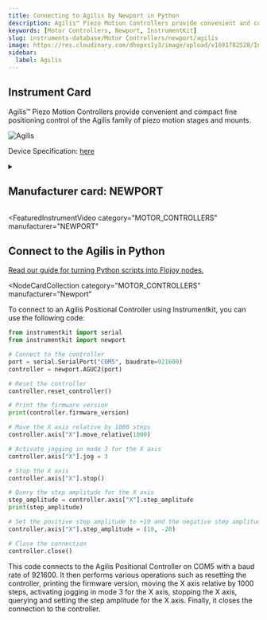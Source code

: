```yaml
---
title: Connecting to Agilis by Newport in Python
description: Agilis™ Piezo Motion Controllers provide convenient and compact fine positioning control of the Agilis family of piezo motion stages and mounts.
keywords: [Motor Controllers, Newport, InstrumentKit]
slug: instruments-database/Motor Controllers/newport/agilis
image: https://res.cloudinary.com/dhopxs1y3/image/upload/v1691782528/Instruments/Positional%20Controller/Agilis/Agilis.jpg
sidebar:
  label: Agilis
---
```



## Instrument Card

Agilis™ Piezo Motion Controllers provide convenient and compact fine positioning control of the Agilis family of piezo motion stages and mounts.

![Agilis](https://res.cloudinary.com/dhopxs1y3/image/upload/v1691782528/Instruments/Positional%20Controller/Agilis/Agilis.jpg)

Device Specification: [here](https://www.newport.com/mam/celum/celum_assets/np/resources/Agilis_Piezo_Motor_Driven_Components_User_Manual.pdf?1)

<details style={{ marginTop: "15px"}}>
<summary><h2 style={{display:'inline'}}>Manufacturer card: NEWPORT</h2></summary>

![NEWPORT](https://res.cloudinary.com/dhopxs1y3/image/upload/v1692806178/Instruments/Vendor%20Logos/Newport.png)

Newport provides a wide range of photonics technology and products designed to enhance the capabilities and productivity of our customers' applications.

- Headquarters: Irvine, California, United States
- Yearly Revenue (millions, USD): 3500
- Vendor Website: [here](https://www.newport.com/)

</details>


<FeaturedInstrumentVideo
  category="MOTOR_CONTROLLERS"
  manufacturer="NEWPORT"
></FeaturedInstrumentVideo>

## Connect to the Agilis in Python

[Read our guide for turning Python scripts into Flojoy nodes.](https://docs.flojoy.ai/contribution/blocks/custom-flojoy-block/)


<Tabs>
<TabItem value="Flojoy" label="Flojoy" className="flojoy-instrument-tabs">

<NodeCardCollection
  category="MOTOR_CONTROLLERS"
  manufacturer="Newport"
></NodeCardCollection>

</TabItem>
<TabItem value="InstrumentKit" label="InstrumentKit">

To connect to an Agilis Positional Controller using Instrumentkit, you can use the following code:

```python
from instrumentkit import serial
from instrumentkit import newport

# Connect to the controller
port = serial.SerialPort("COM5", baudrate=921600)
controller = newport.AGUC2(port)

# Reset the controller
controller.reset_controller()

# Print the firmware version
print(controller.firmware_version)

# Move the X axis relative by 1000 steps
controller.axis["X"].move_relative(1000)

# Activate jogging in mode 3 for the X axis
controller.axis["X"].jog = 3

# Stop the X axis
controller.axis["X"].stop()

# Query the step amplitude for the X axis
step_amplitude = controller.axis["X"].step_amplitude
print(step_amplitude)

# Set the positive step amplitude to +10 and the negative step amplitude to -20 for the X axis
controller.axis["X"].step_amplitude = (10, -20)

# Close the connection
controller.close()
```

This code connects to the Agilis Positional Controller on COM5 with a baud rate of 921600. It then performs various operations such as resetting the controller, printing the firmware version, moving the X axis relative by 1000 steps, activating jogging in mode 3 for the X axis, stopping the X axis, querying and setting the step amplitude for the X axis. Finally, it closes the connection to the controller.

</TabItem>
</Tabs>
